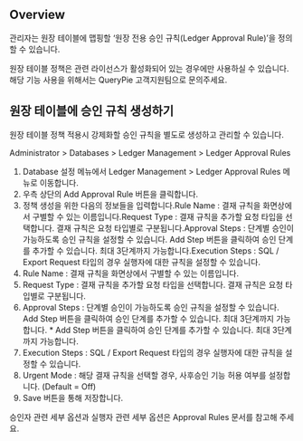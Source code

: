 ## Overview
관리자는 원장 테이블에 맵핑할 ‘원장 전용 승인 규칙(Ledger Approval Rule)’을 정의할 수 있습니다.

원장 테이블 정책은 관련 라이선스가 활성화되어 있는 경우에만 사용하실 수 있습니다. 해당 기능 사용을 위해서는 QueryPie 고객지원팀으로 문의주세요.

## 원장 테이블에 승인 규칙 생성하기
원장 테이블 정책 적용시 강제화할 승인 규칙을 별도로 생성하고 관리할 수 있습니다.

Administrator &gt; Databases &gt; Ledger Management &gt; Ledger Approval Rules

1. Database 설정 메뉴에서 Ledger Management > Ledger Approval Rules 메뉴로 이동합니다.
2. 우측 상단의 Add Approval Rule 버튼을 클릭합니다.
3. 정책 생성을 위한 다음의 정보들을 입력합니다.Rule Name : 결재 규칙을 화면상에서 구별할 수 있는 이름입니다.Request Type : 결재 규칙을 추가할 요청 타입을 선택합니다. 결재 규칙은 요청 타입별로 구분됩니다.Approval Steps : 단계별 승인이 가능하도록 승인 규칙을 설정할 수 있습니다. Add Step 버튼을 클릭하여 승인 단계를 추가할 수 있습니다. 최대 3단계까지 가능합니다.Execution Steps : SQL / Export Request 타입의 경우 실행자에 대한 규칙을 설정할 수 있습니다.
  1. Rule Name : 결재 규칙을 화면상에서 구별할 수 있는 이름입니다.
  2. Request Type : 결재 규칙을 추가할 요청 타입을 선택합니다. 결재 규칙은 요청 타입별로 구분됩니다.
  3. Approval Steps : 단계별 승인이 가능하도록 승인 규칙을 설정할 수 있습니다. Add Step 버튼을 클릭하여 승인 단계를 추가할 수 있습니다. 최대 3단계까지 가능합니다.
    * Add Step 버튼을 클릭하여 승인 단계를 추가할 수 있습니다. 최대 3단계까지 가능합니다.
  4. Execution Steps : SQL / Export Request 타입의 경우 실행자에 대한 규칙을 설정할 수 있습니다.
4. Urgent Mode : 해당 결재 규칙을 선택할 경우, 사후승인 기능 허용 여부를 설정합니다. (Default = Off)
5. Save 버튼을 통해 저장합니다.

승인자 관련 세부 옵션과 실행자 관련 세부 옵션은 Approval Rules 문서를 참고해 주세요.
